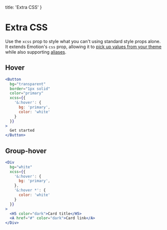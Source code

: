   title: 'Extra CSS'
}

# Extra CSS

Use the `xcss` prop to style what you can't using standard style props alone. It extends Emotion's `css` prop, allowing it to [pick up values from your theme](/getting-started#theming) while also supporting [aliases](/getting-started#aliases).

## Hover

```jsx
<Button
  bg="transparent"
  border="1px solid"
  color="primary"
  xcss={{
    '&:hover': {
      bg: 'primary',
      color: 'white'
    }
  }}
>
  Get started
</Button>
```

## Group-hover

```jsx
<Div
  bg="white"
  xcss={{
    '&:hover': {
      bg: 'primary',
    },
    '&:hover *': {
      color: 'white'
    }
  }}
>
  <H5 color="dark">Card title</H5>
  <A href="#" color="dark">Card link</A>
</Div>
```
